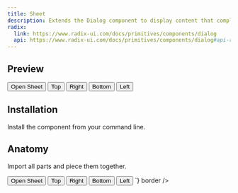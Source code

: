 ```yaml
---
title: Sheet
description: Extends the Dialog component to display content that complements the main content of the screen.
radix:
  link: https://www.radix-ui.com/docs/primitives/components/dialog
  api: https://www.radix-ui.com/docs/primitives/components/dialog#api-reference
---
```


## Preview

<Preview>
  <Flex
    style={{
      alignItems: "center",
      gap: "12px",
    }}
  >
    <Sheet>
      <Sheet.Trigger asChild>
        <Button variant="secondary" size="small">Open Sheet</Button>
      </Sheet.Trigger>
      <Sheet.Content close></Sheet.Content>
    </Sheet>
    <Sheet>
      <Sheet.Trigger asChild>
        <Button variant="secondary" size="small">Top</Button>
      </Sheet.Trigger>
      <Sheet.Content side="top" close></Sheet.Content>
    </Sheet>
    <Sheet>
      <Sheet.Trigger asChild>
        <Button variant="secondary" size="small">Right</Button>
      </Sheet.Trigger>
      <Sheet.Content side="right" close></Sheet.Content>
    </Sheet>
    <Sheet>
      <Sheet.Trigger asChild>
        <Button variant="secondary" size="small">Bottom</Button>
      </Sheet.Trigger>
      <Sheet.Content side="bottom" close></Sheet.Content>
    </Sheet>
    <Sheet>
      <Sheet.Trigger asChild>
        <Button variant="secondary" size="small">Left</Button>
      </Sheet.Trigger>
      <Sheet.Content side="left" close></Sheet.Content>
    </Sheet>
  </Flex>
</Preview>

## Installation

Install the component from your command line.

<LiveProvider>
    <LiveEditor code={`npm install @odpf/apsara`} border/>
</LiveProvider>


## Anatomy
Import all parts and piece them together.

<LiveProvider>
    <LiveEditor code={`

<Sheet>
  <Sheet.Trigger asChild>
    <Button variant="secondary" size="small">Open Sheet</Button>
  </Sheet.Trigger>
  <Sheet.Content></Sheet.Content>
</Sheet>
<Sheet>
  <Sheet.Trigger asChild>
    <Button variant="secondary" size="small">Top</Button>
  </Sheet.Trigger>
  <Sheet.Content side="top"></Sheet.Content>
</Sheet>
<Sheet>
  <Sheet.Trigger asChild>
    <Button variant="secondary" size="small">Right</Button>
  </Sheet.Trigger>
  <Sheet.Content side="right"></Sheet.Content>
</Sheet>
<Sheet>
  <Sheet.Trigger asChild>
    <Button variant="secondary" size="small">Bottom</Button>
  </Sheet.Trigger>
  <Sheet.Content side="bottom"></Sheet.Content>
</Sheet>
<Sheet>
  <Sheet.Trigger asChild>
    <Button variant="secondary" size="small">Left</Button>
  </Sheet.Trigger>
  <Sheet.Content side="left"></Sheet.Content>
</Sheet>
`} border />
</LiveProvider>
